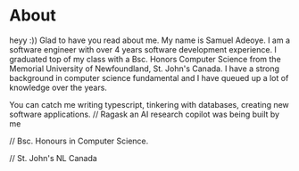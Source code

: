# About

heyy :)) Glad to have you read about me. My name is Samuel Adeoye. I am a software engineer with over 4 years software development experience. 
I graduated top of my class with a Bsc. Honors Computer Science from the Memorial University of Newfoundland, St. John's Canada.
I have a strong background in computer science fundamental and I have queued up a lot of knowledge over the years. 

You can catch me writing typescript, tinkering with databases, creating new software applications.
// Ragask an AI research copilot was being built by me


// Bsc. Honours in Computer Science.

// St. John's NL Canada


